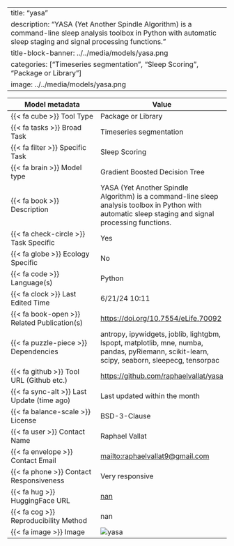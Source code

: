 
---
title: "yasa"
description: "YASA (Yet Another Spindle Algorithm) is a command-line sleep analysis toolbox in Python with automatic sleep staging and signal processing functions."
title-block-banner: ../../media/models/yasa.png
categories: ["Timeseries segmentation", "Sleep Scoring", "Package or Library"]
image: ../../media/models/yasa.png
---

| Model metadata             | Value                               |
|----------------------------|------------------------------------|
| {{< fa cube >}} Tool Type | [Package or Library]{.tool_type .tool_type_pkglib} |
| {{< fa tasks >}} Broad Task | Timeseries segmentation |
| {{< fa filter >}} Specific Task | Sleep Scoring |
| {{< fa brain >}} Model type | Gradient Boosted Decision Tree |
| {{< fa book >}} Description | YASA (Yet Another Spindle Algorithm) is a command-line sleep analysis toolbox in Python with automatic sleep staging and signal processing functions. |
| {{< fa check-circle >}} Task Specific | Yes |
| {{< fa globe >}} Ecology Specific | No |
| {{< fa code >}} Language(s) | Python |
| {{< fa clock >}} Last Edited Time | 6/21/24 10:11 |
| {{< fa book-open >}} Related Publication(s) | [https://doi.org/10.7554/eLife.70092](https://doi.org/10.7554/eLife.70092) |
| {{< fa puzzle-piece >}} Dependencies | antropy, ipywidgets, joblib, lightgbm, lspopt, matplotlib, mne, numba, pandas, pyRiemann, scikit-learn, scipy, seaborn, sleepecg, tensorpac |
| {{< fa github >}} Tool URL (Github etc.) | [https://github.com/raphaelvallat/yasa](https://github.com/raphaelvallat/yasa) |
| {{< fa sync-alt >}} Last Update (time ago) | Last updated within the month |
| {{< fa balance-scale >}} License | BSD-3-Clause |
| {{< fa user >}} Contact Name | Raphael Vallat |
| {{< fa envelope >}} Contact Email | [mailto:raphaelvallat9@gmail.com](mailto:raphaelvallat9@gmail.com) |
| {{< fa phone >}} Contact Responsiveness | Very responsive |
| {{< fa hug >}} HuggingFace URL | [nan](nan) |
| {{< fa cog >}} Reproducibility Method | nan |
| {{< fa image >}} Image | ![yasa](../../media/models/yasa.png) |
